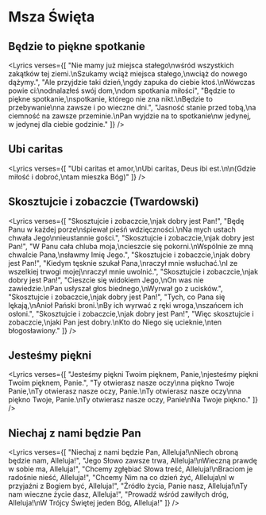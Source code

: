 
# Msza Święta

## Będzie to piękne spotkanie
<Lyrics verses={[
  "Nie mamy już miejsca stałego\nwśród wszystkich zakątków tej ziemi.\nSzukamy wciąż miejsca stałego,\nwciąż do nowego dążymy.",
  "Ale przyjdzie taki dzień,\ngdy zapuka do ciebie ktoś.\nWówczas powie ci:\nodnalazłeś swój dom,\ndom spotkania miłości",
  "Będzie to piękne spotkanie,\nspotkanie, którego nie zna nikt.\nBędzie to przebywanie\nna zawsze i po wieczne dni.",
  "Jasność stanie przed tobą,\na ciemność na zawsze przeminie.\nPan wyjdzie na to spotkanie\nw jedynej, w jedynej dla ciebie godzinie."
]} />

## Ubi caritas
<Lyrics verses={[
  "Ubi caritas et amor,\nUbi caritas, Deus ibi est.\n\n(Gdzie miłość i dobroć,\ntam mieszka Bóg)"
]} />

## Skosztujcie i zobaczcie (Twardowski)
<Lyrics verses={[
  "Skosztujcie i zobaczcie,\njak dobry jest Pan!",
  "Będę Panu w każdej porze\nśpiewał pieśń wdzięczności.\nNa mych ustach chwała Jego\nnieustannie gości.",
  "Skosztujcie i zobaczcie,\njak dobry jest Pan!",
  "W Panu cała chluba moja,\ncieszcie się pokorni.\nWspólnie ze mną chwalcie Pana,\nsławmy Imię Jego.",
  "Skosztujcie i zobaczcie,\njak dobry jest Pan!",
  "Kiedym tęsknie szukał Pana,\nraczył mnie wsłuchać.\nI ze wszelkiej trwogi mojej\nraczył mnie uwolnić.",
  "Skosztujcie i zobaczcie,\njak dobry jest Pan!",
  "Cieszcie się widokiem Jego,\nOn was nie zawiedzie.\nPan usłyszał głos biednego,\nWyrwał go z ucisków.",
  "Skosztujcie i zobaczcie,\njak dobry jest Pan!",
  "Tych, co Pana się lękają,\nAnioł Pański broni.\nBy ich wyrwać z ręki wroga,\nszańcem ich osłoni.",
  "Skosztujcie i zobaczcie,\njak dobry jest Pan!",
  "Więc skosztujcie i zobaczcie,\njaki Pan jest dobry.\nKto do Niego się ucieknie,\nten błogosławiony."
]} />

## Jesteśmy piękni
<Lyrics verses={[
  "Jesteśmy piękni Twoim pięknem, Panie,\njesteśmy piękni Twoim pięknem, Panie.",
  "Ty otwierasz nasze oczy\nna piękno Twoje Panie,\nTy otwierasz nasze oczy, Panie.\nTy otwierasz nasze oczy\nna piękno Twoje, Panie.\nTy otwierasz nasze oczy, Panie\nNa Twoje piękno."
]} />

## Niechaj z nami będzie Pan
<Lyrics verses={[
  "Niechaj z nami będzie Pan, Alleluja!\nNiech obroną będzie nam, Alleluja!",
  "Jego Słowo zawsze trwa, Alleluja!\nWieczną prawdę w sobie ma, Alleluja!",
  "Chcemy zgłębiać Słowa treść, Alleluja!\nBraciom je radośnie nieść, Alleluja!",
  "Chcemy Nim na co dzień żyć, Alleluja\nI w przyjaźni z Bogiem być, Alleluja!",
  "Źródło życia, Panie nasz, Alleluja!\nTy nam wieczne życie dasz, Alleluja!",
  "Prowadź wśród zawiłych dróg, Alleluja!\nW Trójcy Świętej jeden Bóg, Alleluja!"
]} />

